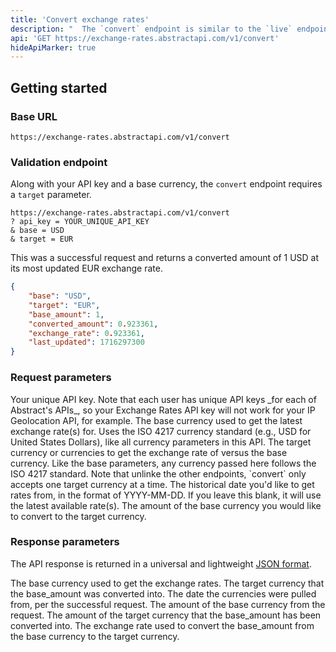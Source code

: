 ```yaml
---
title: 'Convert exchange rates'
description: "  The `convert` endpoint is similar to the `live` endpoint but allows you to convert an arbitrary amount from one currency to another."
api: 'GET https://exchange-rates.abstractapi.com/v1/convert'
hideApiMarker: true
---
```


## Getting started

### Base URL

```
https://exchange-rates.abstractapi.com/v1/convert
```

### Validation endpoint

Along with your API key and a base currency, the `convert` endpoint requires a `target` parameter.

```
https://exchange-rates.abstractapi.com/v1/convert
? api_key = YOUR_UNIQUE_API_KEY
& base = USD
& target = EUR
```

This was a successful request and returns a converted amount of 1 USD at its most updated EUR exchange rate.

<ResponseExample>

```json
{
    "base": "USD",
    "target": "EUR",
    "base_amount": 1,
    "converted_amount": 0.923361,
    "exchange_rate": 0.923361,
    "last_updated": 1716297300
}
```

</ResponseExample>

### Request parameters

<ParamField query="api_key" type="String" required>
  Your unique API key. Note that each user has unique API keys _for each of
  Abstract's APIs_, so your Exchange Rates API key will not work for your IP
  Geolocation API, for example.
</ParamField>

<ParamField query="base" type="String" required>
  The base currency used to get the latest exchange rate(s) for. Uses the ISO 4217 currency standard (e.g., USD for United States Dollars), like all currency parameters in this API.
</ParamField>

<ParamField query="target" type="String" required>
  The target currency or currencies to get the exchange rate of versus the base currency. Like the base parameters, any currency passed here follows the ISO 4217 standard. Note that unlinke the other endpoints, `convert` only accepts one target currency at a time. 
</ParamField>

<ParamField query="date" type="String">
  The historical date you'd like to get rates from, in the format of YYYY-MM-DD. If you leave this blank, it will use the latest available rate(s).
</ParamField>

<ParamField query="base_amount" type="Float">
  The amount of the base currency you would like to convert to the target currency.
</ParamField>

### Response parameters

The API response is returned in a universal and lightweight [JSON format](https://www.json.org/json-en.html).

<ResponseField name="base" type="String">
  The base currency used to get the exchange rates.
</ResponseField>

<ResponseField name="target" type="String">
  The target currency that the base_amount was converted into.
</ResponseField>

<ResponseField name="date" type="String">
  The date the currencies were pulled from, per the successful request.
</ResponseField>

<ResponseField name="base_amount" type="Float">
  The amount of the base currency from the request.
</ResponseField>

<ResponseField name="converted_amount" type="Float">
  The amount of the target currency that the base_amount has been converted into.
</ResponseField>

<ResponseField name="exchange_rate" type="Float">
  The exchange rate used to convert the base_amount from the base currency to the target currency.
</ResponseField>